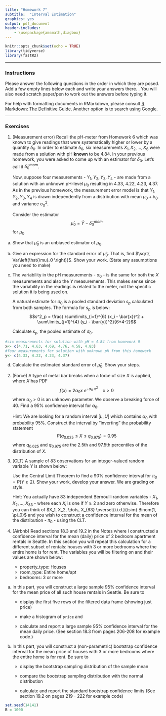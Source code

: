 ```yaml
---
title: "Homework 7"
subtitle:  "Interval Estimation"
graphics: yes
output: pdf_document
header-includes:
    - \usepackage{amsmath,diagbox}
---
```


```r
knitr::opts_chunk$set(echo = TRUE)
library(tidyverse)
library(fastR2)
```

* * * 
### Instructions

Please answer the following questions in the order in which they are posed. Add a few empty lines below each and write your answers there. \textbf{Focus on answering in complete sentences and show work whether we ask for it or not}. You will also need scratch paper/pen to work out the answers before typing it.

For help with formatting documents in RMarkdown, please consult [R Markdown: The Definitive Guide](https://bookdown.org/yihui/rmarkdown/). Another option is to search using Google. 

* * *

### Exercises 



1. (Measurement error) Recall the pH-meter from Homework 6 which was known to give readings that were systematically higher or lower by a quantity $\delta_0$. In order to estimate $\delta_0$, six measurements $X_1, X_2, \dots, X_6$ were made from a solution with pH **known** to be 4.84. In your previous homework, you were asked to come up with an estimator for $\delta_0$. Let's call it $\hat{\delta}_0^{mom}$.

   Now, suppose four measurements  - $Y_1,Y_2,Y_3,Y_4$ - are made from a solution with an unknown pH-level $\mu_0$ resulting in 4.33, 4.22, 4.23, 4.37. As in the previous homework, the measurement error model is that $Y_1,Y_2,Y_3,Y_4$ is drawn independently from a distribution with mean $\mu_0 + \delta_0$ and variance $\sigma^2_0$. 

   Consider the estimator $$\hat{\mu}_0 = \bar{Y} - \hat{\delta}_0^{mom}$$ for $\mu_0$.

a. Show that $\hat{\mu}_0$ is an unbiased estimator of $\mu_0$. 

b. Give an expression for the standard error of $\hat{\mu}_0$. That is, find $\sqrt{ Var\left(\hat{\mu}_0 \right)}$. Show your work. (State any assumptions you need to make)

c. The variability in the pH measurements - $\sigma_0$ - is the same for both the $X$ measurements and also the $Y$ measurements. This makes sense since the variability in the readings is related to the meter, not the specific solution it is being used on. 

   A natural estimate for $\sigma_0$ is a pooled standard deviation $s_p$ calculated from both samples. The formula for $s_p$ is below: 
$$s^2_p = \frac{ \sum\limits_{i=1}^{6} (x_i - \bar{x})^2 + \sum\limits_{j=1}^{4} (y_i - \bar{y})^2}{6+4-2}$$

   Calculate $s_p$, the pooled estimate of $\sigma_0$. 

```r
#six measurements for solution with pH = 4.84 from homework 6
x<- c(4.71, 4.63, 4.69, 4.76, 4.58, 4.83)   
#four measurements for solution with unknown pH from this homework
y<- c(4.33, 4.22, 4.23, 4.37)
```


d. Calculate the estimated standard error of $\hat{\mu}_0$. Show your steps.


2. (Force) A type of metal bar breaks when a force of size $X$ is applied, where $X$ has PDF
$$f(x) = 2 \alpha_0 x\: e^{-\alpha_0\:x^2} \ \ \ \ x > 0$$
where $\alpha_0 > 0$ is an unknown parameter. 
We observe a breaking force of 40. Find a 95% confidence interval for $\alpha_0$.

   Hint: We are looking for a random interval $[L, U]$ which contains $\alpha_0$ with probability 95%. Construct the interval by "inverting" the probability statement
   $$P\left( q_{0.025} \leq X \leq q_{0.975} \right) = 0.95$$
   where $q_{0.025}$ and $q_{0.975}$ are the 2.5th and 97.5th percentiles of the distribution of $X$.
   
3. (CLT) A sample of 83 observations for an integer-valued random variable $Y$ is shown below:
\begin{table}[h]
\centering
\begin{tabular}{ccccccc} \\ \hline
value & 0 & 1 & 2 & 3 & 4 & 5 \\ \hline
frequency & 13 & 18 & 23 & 15 & 6 & 8 \\ \hline
\end{tabular}
\end{table}

   Use the Central Limit Theorem to find a 90% confidence interval for $\pi_0 = P(Y \geq 2)$. Show your work, develop your answer. We are grading on style.

   Hint: You actually have 83 independent Bernoulli random variables - $X_1,X_2,\dots,X_{83}$ - where each $X_i$ is one if $Y \geq 2$ and zero otherwise. Therefore you can think of $X_1, X_2, \dots, X_{83} \overset{i.i.d.}{\sim} Binom(1, \pi_0)$ and you wish to construct a confidence interval for the mean of the distribution - $\pi_0$ -  using the CLT.


4. (Airbnb) Read sections 18.3 and 19.2 in the Notes where I constructed a confidence interval for the mean (daily) price of 2 bedroom apartment rentals in Seattle. In this section you will repeat this calculation for a different subset of rentals: houses with 3 or more bedrooms where the entire home is for rent. The variables you will be filtering on and their values are shown below: 
    - property_type: Houses
    - room_type: Entire home/apt
    - bedrooms: 3 or more

a. In this part, you will construct a large sample 95% confidence interval for the mean price of all such house rentals in Seattle. 
   Be sure to 
   
   - display the first five rows of the filtered data frame (showing just price)
   
   - make a histogram of `price` and 
   
   - calculate and report a large sample 95% confidence interval for the mean daily price. (See section 18.3 from pages 206-208 for example code.)
   
b. In this part, you will construct a (non-parametric) bootstrap confidence interval for the mean price of houses with 3 or more bedrooms where the entire home is for rent. Be sure to

   - display the bootstrap sampling distribution of the sample mean

   - compare the bootstrap sampling distribution with the normal distribution 

   - calculate and report the standard bootstrap confidence limits
   (See section 19.2 on pages 219 - 222 for example code)
   
```r
set.seed(14141)
B = 1000

```
  
  